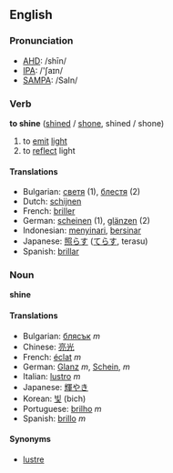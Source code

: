 ==English==

===Pronunciation===
*[[w:AHD|AHD]]: /shīn/
*[[w:IPA|IPA]]: /'ʃaɪn/
*[[w:SAMPA|SAMPA]]: /SaIn/

===Verb===

'''to shine''' ([[shined]] / [[shone]], shined / shone)

# to [[emit]] [[light]]
# to [[reflect]] light

====Translations====

*Bulgarian: [[светя]] (1), [[блестя]] (2)
*Dutch: [[schijnen]]
*French: [[briller]]
*German: [[scheinen]] (1), [[glänzen]] (2)
*Indonesian: [[sinar|menyinari]], [[sinar|bersinar]]
*Japanese: [[照らす]] ([[てらす]], terasu)
*Spanish: [[brillar]]

===Noun===
'''shine'''

====Translations====
*Bulgarian: [[блясък]] ''m''
*Chinese: [[亮光]]
*French: [[éclat]] ''m''
*German: [[Glanz]] ''m'', [[Schein]], ''m''
*Italian: [[lustro]] ''m''
*Japanese: [[輝やき]]
*Korean: [[빛]] (bich)
*Portuguese: [[brilho]] ''m''
*Spanish: [[brillo]] ''m''

====Synonyms====
*[[lustre]]